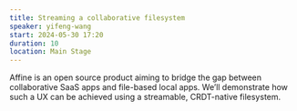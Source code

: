 ```yaml
---
title: Streaming a collaborative filesystem
speaker: yifeng-wang
start: 2024-05-30 17:20
duration: 10
location: Main Stage
---
```


Affine is an open source product aiming to bridge the gap between collaborative SaaS apps and file-based local apps. We’ll demonstrate how such a UX can be achieved using a streamable, CRDT-native filesystem.
